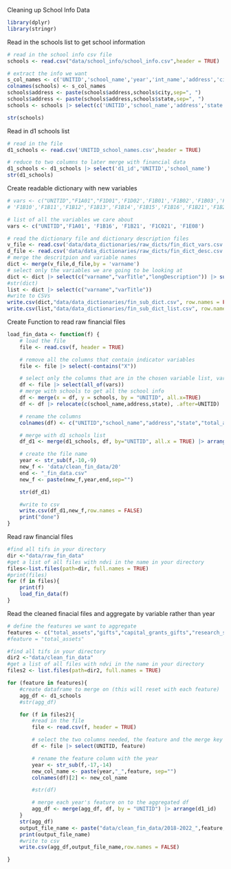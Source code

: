


Cleaning up School Info Data
```r
library(dplyr)
library(stringr)
```

Read in the schools list to get school information
```r
# read in the school info csv file
schools <- read.csv("data/school_info/school_info.csv",header = TRUE)

# extract the info we want
s_col_names <- c('UNITID','school_name','year','int_name','address','city','state')
colnames(schools) <- s_col_names
schools$address <- paste(schools$address,schools$city,sep=", ")
schools$address <- paste(schools$address,schools$state,sep=", ")
schools <- schools |> select(c('UNITID','school_name','address','state'))

str(schools)
```

Read in d1 schools list 
```r
# read in the file
d1_schools <- read.csv('UNITID_school_names.csv',header = TRUE)

# reduce to two columns to later merge with financial data
d1_schools <- d1_schools |> select('d1_id','UNITID','school_name')
str(d1_schools)
```


Create readable dictionary with new variables
```r

# vars <- c("UNITID","F1A01","F1D01",'F1D02','F1B01','F1B02','F1B03','F1B04','F1B04A','F1B04B','F1B05',
# 'F1B10','F1B11','F1B12','F1B13','F1B14','F1B15','F1B16','F1B21','F1B23','F1B24','F1B25','F1C021','F1C022','F1C101','F1E01','F1E02','F1E03','F1E04','F1E05','F1E06','F1E07','F1E08','F1E10','F1E11','F1E12','F1E121','F1E122','F1E13','F1E131','F1E132','F1E14','F1E141','F1E142','F1E15','F1E151','F1E152','F1E16','F1E161','F1H03A')

# list of all the variables we care about
vars <- c("UNITID",'F1A01', 'F1B16', 'F1B21', 'F1C021', 'F1E08')

# read the dictionary file and dictionary description files
v_file <- read.csv('data/data_dictionaries/raw_dicts/fin_dict_vars.csv', header = TRUE)
d_file <- read.csv('data/data_dictionaries/raw_dicts/fin_dict_desc.csv', header = TRUE)
# merge the descritpion and variable names
dict <- merge(v_file,d_file,by = 'varname')
# select only the variables we are going to be looking at
dict <- dict |> select(c("varname","varTitle","longDescription")) |> subset(varname %in% vars) 
#str(dict)
list <- dict |> select(c("varname","varTitle"))
#write to CSVs
write.csv(dict,"data/data_dictionaries/fin_sub_dict.csv", row.names = FALSE)
write.csv(list,"data/data_dictionaries/fin_sub_dict_list.csv", row.names = FALSE)
```

Create Function to read raw financial files
```r
load_fin_data <- function(f) {
    # load the file
    file <- read.csv(f, header = TRUE)

    # remove all the columns that contain indicator variables
    file <- file |> select(-contains("X"))

    # select only the columns that are in the chosen variable list, vars
    df <- file |> select(all_of(vars))
    # merge with schools to get all the school info
    df <- merge(x = df, y = schools, by = "UNITID", all.x=TRUE)
    df <- df |> relocate(c(school_name,address,state), .after=UNITID)

    # rename the columns
    colnames(df) <- c("UNITID","school_name","address","state","total_assets","gifts","capital_grants_gifts","research_spent","discounts_to_tuiton")

    # merge with d1 schools list
    df_d1 <- merge(d1_schools, df, by="UNITID", all.x = TRUE) |> arrange(d1_id)

    # create the file name
    year <- str_sub(f,-10,-9)
    new_f <- 'data/clean_fin_data/20'
    end <- "_fin_data.csv"
    new_f <- paste(new_f,year,end,sep="")

    str(df_d1)

    #write to csv
    write.csv(df_d1,new_f,row.names = FALSE)
    print("done")
}
```


Read raw financial files
```r
#find all tifs in your directory
dir <-"data/raw_fin_data"
#get a list of all files with ndvi in the name in your directory
files<-list.files(path=dir, full.names = TRUE)
#print(files)
for (f in files){
    print(f)
    load_fin_data(f)
}
```


Read the cleaned finacial files and aggregate by variable rather than year

```r
# define the features we want to aggregate
features <- c("total_assets","gifts","capital_grants_gifts","research_spent","discounts_to_tuiton")
#feature = "total_assets"

#find all tifs in your directory
dir2 <-"data/clean_fin_data"
#get a list of all files with ndvi in the name in your directory
files2 <- list.files(path=dir2, full.names = TRUE)

for (feature in features){
    #create dataframe to merge on (this will reset with each feature)
    agg_df <- d1_schools
    #str(agg_df)

    for (f in files2){
        #read in the file
        file <- read.csv(f, header = TRUE)

        # select the two columns needed, the feature and the merge key
        df <- file |> select(UNITID, feature)

        # rename the feature column with the year
        year <- str_sub(f,-17,-14)
        new_col_name <- paste(year,"_",feature, sep="")
        colnames(df)[2] <- new_col_name

        #str(df)

        # merge each year's feature on to the aggregated df
        agg_df <- merge(agg_df, df, by = "UNITID") |> arrange(d1_id)
    }
    str(agg_df)
    output_file_name <- paste("data/clean_fin_data/2018-2022_",feature,".csv",sep="")
    print(output_file_name)
    #write to csv
    write.csv(agg_df,output_file_name,row.names = FALSE)

}
```
